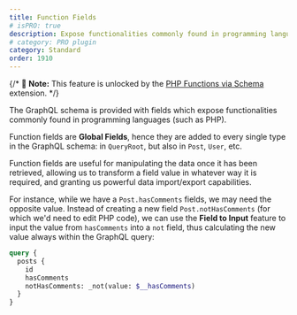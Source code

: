 ```yaml
---
title: Function Fields
# isPRO: true
description: Expose functionalities commonly found in programming languages (such as PHP) via GraphQL fields.
# category: PRO plugin
category: Standard
order: 1910
---
```


{/* 📣 **Note:** This feature is unlocked by the [PHP Functions via Schema](/extensions/php-functions-via-schema) extension. */}

The GraphQL schema is provided with fields which expose functionalities commonly found in programming languages (such as PHP).

Function fields are **Global Fields**, hence they are added to every single type in the GraphQL schema: in `QueryRoot`, but also in `Post`, `User`, etc.

Function fields are useful for manipulating the data once it has been retrieved, allowing us to transform a field value in whatever way it is required, and granting us powerful data import/export capabilities.

For instance, while we have a `Post.hasComments` fields, we may need the opposite value. Instead of creating a new field `Post.notHasComments` (for which we'd need to edit PHP code), we can use the **Field to Input** feature to input the value from `hasComments` into a `not` field, thus calculating the new value always within the GraphQL query:

```graphql
query {
  posts {
    id
    hasComments
    notHasComments: _not(value: $__hasComments)
  }
}
```

